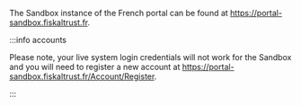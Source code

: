 The Sandbox instance of the French portal can be found at https://portal-sandbox.fiskaltrust.fr.

:::info accounts

Please note, your live system login credentials will not work for the Sandbox and you will need to register a new account at https://portal-sandbox.fiskaltrust.fr/Account/Register.

:::